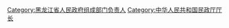 [[Category:黑龙江省人民政府组成部门负责人|Category:黑龙江省人民政府组成部门负责人]]
[[Category:中华人民共和国民政厅厅长|Category:中华人民共和国民政厅厅长]]